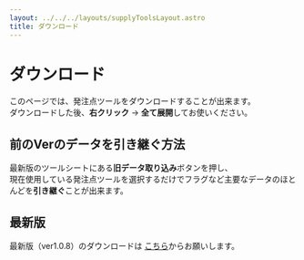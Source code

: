 ```yaml
---
layout: ../../../layouts/supplyToolsLayout.astro
title: ダウンロード
---
```


# ダウンロード
このページでは、発注点ツールをダウンロードすることが出来ます。  
ダウンロードした後、**右クリック** → **全て展開**してお使いください。

## 前のVerのデータを引き継ぐ方法
最新版のツールシートにある**旧データ取り込み**ボタンを押し、  
現在使用している発注点ツールを選択するだけでフラグなど主要なデータのほとんどを**引き継ぐ**ことが出来ます。

## 最新版
最新版（ver1.0.8）のダウンロードは
<a href="../../../../document_for_supply_tool_by_astro/v1.0.8.zip" download="発注点ツール_ver1.8.zip">こちら</a>からお願いします。